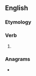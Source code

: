==English==

===Etymology===
{{suffix|open|est|lang=en}}

===Verb===
{{head|en|verb form}}

# {{en-archaic second-person singular of|open}}

===Anagrams===
* {{anagrams|en|a=eenopst|open set|pentose|pontees|posteen|poteens}}
